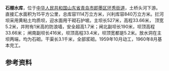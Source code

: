 {{Infobox Reservoir 
|name = 石棚水库
|nickname =
|image = 
|image_caption = 
|map = 
|map_caption = 
|pushpin_map = China Qingdao
|pushpin_map_caption = 石棚水库在青岛市的位置
|code =
|class = 中型水库
|location_of_reservoir =[[青岛市|青岛市]][[即墨区|即墨区]][[环秀街道|环秀街道]]
|location_of_dam = 
|inflow =
|outflow = 
|catchment_area = 15
|reservoir_area =
|mean_depth = 
|maximum_depth = 
|flood_level = 
|normal_water_level =
|dead_water_level = 
|water_quality = 
|island = 
|maximum_storage_capacity = 
|normal_storage_capacity =
|dead_storage_capacity = 
|type_of_dam =均质坝
|elevation_of_dam = 
|height_of_dam =
|length_of_dam =
|width_of_dam =
|installed_capacity =
|irrigated_area =
|start = 1959年10月
|complete = 1960年8月
|cost = 
|emigrate =
|latd = 36
|latm = 21
|lats = 40
|latNS =N 
|longd = 120
|longm = 27
|longs = 50
|longEW = E
|website = 
|footnotes =
}}
'''石棚水库'''，位于[[中华人民共和国|中华人民共和国]][[山东省|山东省]][[青岛市|青岛市]][[即墨区|即墨区]][[环秀街道|环秀街道]]，土桥头河下游。 直接汇水面积为15平方公里，总库容1114万立方米，兴利库容840万立方米。拦河坝采用黄粘土均质坝，迎水面用干砌石护坡。主坝长527米，高程33.66米， 顶宽5.2米，并附有1米高的防浪墙，安全超高1.7米；闸北副坝长190米，坝顶高程33.66米； 闸南副坝长416米，坝顶高程33.4米，坝顶宽都是5.2米。放水洞在主坝两端，均为石砌。干渠长3.1千米，全部浆砌。1959年10月动工，1960年8月基本完工。

==参考资料==
{{reflist}}
{{青岛小作品}}
{{青岛水库}}